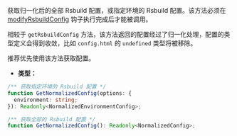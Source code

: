 获取归一化后的全部 Rsbuild 配置，或指定环境的 Rsbuild 配置。该方法必须在 [modifyRsbuildConfig](/plugins/dev/hooks#modifyrsbuildconfig) 钩子执行完成后才能被调用。

相较于 `getRsbuildConfig` 方法，该方法返回的配置经过了归一化处理，配置的类型定义会得到收敛，比如 `config.html` 的 `undefined` 类型将被移除。

推荐优先使用该方法获取配置。

- **类型：**

```ts
/** 获取指定环境的 Rsbuild 配置 */
function GetNormalizedConfig(options: {
  environment: string;
}): Readonly<NormalizedEnvironmentConfig>;

/** 获取全部的 Rsbuild 配置 */
function GetNormalizedConfig(): Readonly<NormalizedConfig>;
```
